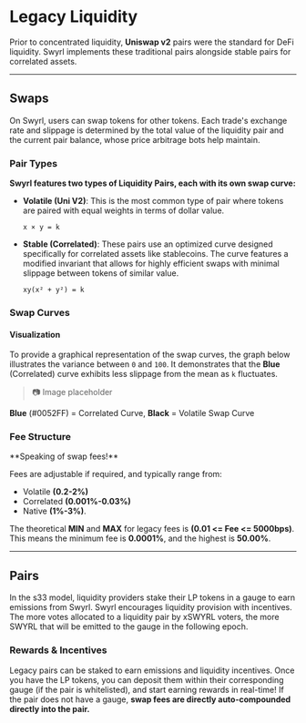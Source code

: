 # Legacy Liquidity

Prior to concentrated liquidity, **Uniswap v2** pairs were the standard for DeFi liquidity. Swyrl implements these traditional pairs alongside stable pairs for correlated assets.

---

## Swaps

On Swyrl, users can swap tokens for other tokens. Each trade's exchange rate and slippage is determined by the total value of the liquidity pair and the current pair balance, whose price arbitrage bots help maintain.

### Pair Types

**Swyrl features two types of Liquidity Pairs, each with its own swap curve:**

- **Volatile (Uni V2)**: This is the most common type of pair where tokens are paired with equal weights in terms of dollar value.

  ```
  x × y = k
  ```

- **Stable (Correlated)**: These pairs use an optimized curve designed specifically for correlated assets like stablecoins. The curve features a modified invariant that allows for highly efficient swaps with minimal slippage between tokens of similar value.

  ```
  xy(x² + y²) = k
  ```

### Swap Curves

#### Visualization

To provide a graphical representation of the swap curves, the graph below illustrates the variance between `0` and `100`. It demonstrates that the **Blue** (Correlated) curve exhibits less slippage from the mean as `k` fluctuates.

> 📷 Image placeholder

**Blue** (#0052FF) = Correlated Curve, **Black** = Volatile Swap Curve

### Fee Structure

<div class="info-box">
**Speaking of swap fees!**

Fees are adjustable if required, and typically range from:

- Volatile **(0.2-2%)**
- Correlated **(0.001%-0.03%)**
- Native **(1%-3%)**.

The theoretical **MIN** and **MAX** for legacy fees is **(0.01 &lt;= Fee &lt;= 5000bps)**. This means the minimum fee is **0.0001%**, and the highest is **50.00%**.
</div>

---

## Pairs

In the s33 model, liquidity providers stake their LP tokens in a gauge to earn emissions from Swyrl. Swyrl encourages liquidity provision with incentives. The more votes allocated to a liquidity pair by xSWYRL voters, the more SWYRL that will be emitted to the gauge in the following epoch.

### Rewards & Incentives

Legacy pairs can be staked to earn emissions and liquidity incentives. Once you have the LP tokens, you can deposit them within their corresponding gauge (if the pair is whitelisted), and start earning rewards in real-time! If the pair does not have a gauge, **swap fees are directly auto-compounded directly into the pair.**
